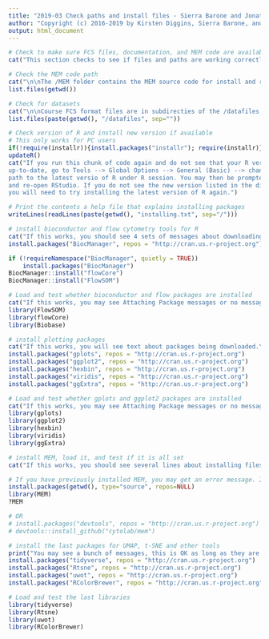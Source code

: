 ```yaml
---
title: "2019-03 Check paths and install files - Sierra Barone and Jonathan Irish"
author: "Copyright (c) 2016-2019 by Kirsten Diggins, Sierra Barone, and Jonathan Irish, All Rights Reserved; see EULA-MEM.text for MEM license information"
output: html_document
---
```


```r
# Check to make sure FCS files, documentation, and MEM code are available
cat("This section checks to see if files and paths are working correctly. You should see lists of files below.  If it outputs character(0), something is wrong.\n\n")

# Check the MEM code path
cat("\n\nThe /MEM folder contains the MEM source code for install and related files:\n")
list.files(getwd())

# Check for datasets
cat("\n\nCourse FCS format files are in subdirecties of the /datafiles folder:\n")
list.files(paste(getwd(), "/datafiles", sep=""))
```

```r
# Check version of R and install new version if available 
# This only works for PC users
if(!require(installr)){install.packages("installr"); require(installr)}
updateR()
cat("If you run this chunk of code again and do not see that your R version is 
up-to-date, go to Tools --> Global Options --> General (Basic) --> change the 
path to the latest versio of R under R session. You may then be prompted to quit 
and re-open RStudio. If you do not see the new version listed in the directory, 
you will need to try installing the latest version of R again.")
```

```r
# Print the contents a help file that explains installing packages
writeLines(readLines(paste(getwd(), "installing.txt", sep="/")))
```

```r
# install bioconductor and flow cytometry tools for R
cat("If this works, you should see 4 sets of messages about downloading files that end in a message saying something like package 'BiocManager' successfully unpacked and MD5 sums checked.  You should see this for BioCManager, Biobase, flowCore, and FlowSOM.\n\n")
install.packages("BiocManager", repos = "http://cran.us.r-project.org")

if (!requireNamespace("BiocManager", quietly = TRUE))
    install.packages("BiocManager")
BiocManager::install("flowCore")
BiocManager::install("FlowSOM")
```

```r
# Load and test whether bioconductor and flow packages are installed
cat("If this works, you may see Attaching Package messages or no message at all; that's good.  If you get a warning, go back to the last CHUNK.\n\n")
library(FlowSOM)
library(flowCore)
library(Biobase)
```

```r
# install plotting packages
cat("If this works, you will see text about packages being downloaded.\n\n")
install.packages("gplots", repos = "http://cran.us.r-project.org")
install.packages("ggplot2", repos = "http://cran.us.r-project.org")
install.packages("hexbin", repos = "http://cran.us.r-project.org")
install.packages("viridis", repos = "http://cran.us.r-project.org")
install.packages("ggExtra", repos = "http://cran.us.r-project.org")
```

```r
# Load and test whether gplots and ggplot2 packages are installed
cat("If this works, you may see Attaching Package messages or no message at all; that's good.  If you get a warning, go back to the last CHUNK.\n\n")
library(gplots)
library(ggplot2)
library(hexbin)
library(viridis)
library(ggExtra)
```

```r
# install MEM, load it, and test if it is all set
cat("If this works, you should see several lines about installing files, then DONE (MEM) near the end.  The MEM help page will also open in the Help menu in RStudio.\n\n")

# If you have previously installed MEM, you may get an error message. If this is the case, try restarting your RStudio session
install.packages(getwd(), type="source", repos=NULL)
library(MEM)
?MEM

# OR 
# install.packages("devtools", repos = "http://cran.us.r-project.org")
# devtools::install_github("cytolab/mem")
```

```r
# install the last packages for UMAP, t-SNE and other tools
print("You may see a bunch of messages, this is OK as long as they are not errors.\n\n")
install.packages("tidyverse", repos = "http://cran.us.r-project.org")
install.packages("Rtsne", repos = "http://cran.us.r-project.org")
install.packages("uwot", repos = "http://cran.us.r-project.org")
install.packages("RColorBrewer", repos = "http://cran.us.r-project.org")
```

```r
# Load and test the last libraries
library(tidyverse)
library(Rtsne)
library(uwot)
library(RColorBrewer)
```
